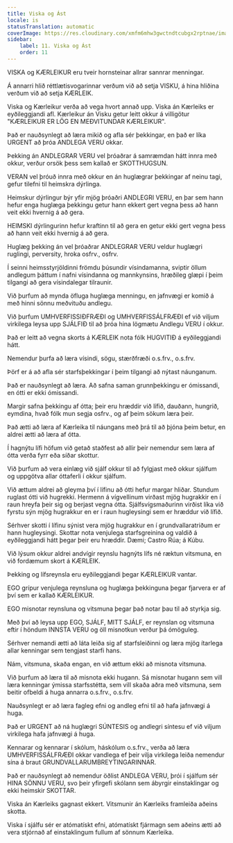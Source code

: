 ```yaml
---
title: Viska og Ást
locale: is
statusTranslation: automatic
coverImage: https://res.cloudinary.com/xmfm6mhw3gwctndtcubgx2rptnae/image/upload/v1740337243/small_cover_educacion_fundamental_a051170f1c.webp
sidebar:
    label: 11. Viska og Ást
    order: 11
---
```

VISKA og KÆRLEIKUR eru tveir hornsteinar allrar sannrar menningar.

Á annarri hlið réttlætisvogarinnar verðum við að setja VISKU, á hina hliðina verðum við að setja KÆRLEIK.

Viska og Kærleikur verða að vega hvort annað upp. Viska án Kærleiks er eyðileggjandi afl. Kærleikur án Visku getur leitt okkur á villigötur "KÆRLEIKUR ER LÖG EN MEÐVITUNDAR KÆRLEIKUR".

Það er nauðsynlegt að læra mikið og afla sér þekkingar, en það er líka URGENT að þróa ANDLEGA VERU okkar.

Þekking án ANDLEGRAR VERU vel þróaðrar á samræmdan hátt innra með okkur, verður orsök þess sem kallað er SKOTTHUGSUN.

VERAN vel þróuð innra með okkur en án huglægrar þekkingar af neinu tagi, gefur tilefni til heimskra dýrlinga.

Heimskur dýrlingur býr yfir mjög þróaðri ANDLEGRI VERU, en þar sem hann hefur enga huglæga þekkingu getur hann ekkert gert vegna þess að hann veit ekki hvernig á að gera.

HEIMSKI dýrlingurinn hefur kraftinn til að gera en getur ekki gert vegna þess að hann veit ekki hvernig á að gera.

Huglæg þekking án vel þróaðrar ANDLEGRAR VERU veldur huglægri ruglingi, perversity, hroka osfrv., osfrv.

Í seinni heimsstyrjöldinni frömdu þúsundir vísindamanna, sviptir öllum andlegum þáttum í nafni vísindanna og mannkynsins, hræðileg glæpi í þeim tilgangi að gera vísindalegar tilraunir.

Við þurfum að mynda öfluga huglæga menningu, en jafnvægi er komið á með hinni sönnu meðvituðu andlegu.

Við þurfum UMHVERFISSIÐFRÆÐI og UMHVERFISSÁLFRÆÐI ef við viljum virkilega leysa upp SJÁLFIÐ til að þróa hina lögmætu Andlegu VERU í okkur.

Það er leitt að vegna skorts á KÆRLEIK nota fólk HUGVITIÐ á eyðileggjandi hátt.

Nemendur þurfa að læra vísindi, sögu, stærðfræði o.s.frv., o.s.frv.

Þörf er á að afla sér starfsþekkingar í þeim tilgangi að nýtast náunganum.

Það er nauðsynlegt að læra. Að safna saman grunnþekkingu er ómissandi, en ótti er ekki ómissandi.

Margir safna þekkingu af ótta; þeir eru hræddir við lífið, dauðann, hungrið, eymdina, hvað fólk mun segja osfrv., og af þeim sökum læra þeir.

Það ætti að læra af Kærleika til náungans með þrá til að þjóna þeim betur, en aldrei ætti að læra af ótta.

Í hagnýtu lífi höfum við getað staðfest að allir þeir nemendur sem læra af ótta verða fyrr eða síðar skottur.

Við þurfum að vera einlæg við sjálf okkur til að fylgjast með okkur sjálfum og uppgötva allar óttaferli í okkur sjálfum.

Við ættum aldrei að gleyma því í lífinu að ótti hefur margar hliðar. Stundum ruglast ótti við hugrekki. Hermenn á vígvellinum virðast mjög hugrakkir en í raun hreyfa þeir sig og berjast vegna ótta. Sjálfsvígsmaðurinn virðist líka við fyrstu sýn mjög hugrakkur en er í raun hugleysingi sem er hræddur við lífið.

Sérhver skotti í lífinu sýnist vera mjög hugrakkur en í grundvallaratriðum er hann hugleysingi. Skottar nota venjulega starfsgreinina og valdið á eyðileggjandi hátt þegar þeir eru hræddir. Dæmi; Castro Rúa; á Kúbu.

Við lýsum okkur aldrei andvígir reynslu hagnýts lífs né ræktun vitsmuna, en við fordæmum skort á KÆRLEIK.

Þekking og lífsreynsla eru eyðileggjandi þegar KÆRLEIKUR vantar.

EGO grípur venjulega reynsluna og huglæga þekkinguna þegar fjarvera er af því sem er kallað KÆRLEIKUR.

EGO misnotar reynsluna og vitsmuna þegar það notar þau til að styrkja sig.

Með því að leysa upp EGO, SJÁLF, MITT SJÁLF, er reynslan og vitsmuna eftir í höndum INNSTA VERU og öll misnotkun verður þá ómöguleg.

Sérhver nemandi ætti að láta leiða sig af starfsleiðinni og læra mjög ítarlega allar kenningar sem tengjast starfi hans.

Nám, vitsmuna, skaða engan, en við ættum ekki að misnota vitsmuna.

Við þurfum að læra til að misnota ekki hugann. Sá misnotar hugann sem vill læra kenningar ýmissa starfsstétta, sem vill skaða aðra með vitsmuna, sem beitir ofbeldi á huga annarra o.s.frv., o.s.frv.

Nauðsynlegt er að læra fagleg efni og andleg efni til að hafa jafnvægi á huga.

Það er URGENT að ná huglægri SÚNTESIS og andlegri síntesu ef við viljum virkilega hafa jafnvægi á huga.

Kennarar og kennarar í skólum, háskólum o.s.frv., verða að læra UMHVERFISSÁLFRÆÐI okkar vandlega ef þeir vilja virkilega leiða nemendur sína á braut GRUNDVALLARUMBREYTINGARINNAR.

Það er nauðsynlegt að nemendur öðlist ANDLEGA VERU, þrói í sjálfum sér HINA SÖNNU VERU, svo þeir yfirgefi skólann sem ábyrgir einstaklingar og ekki heimskir SKOTTAR.

Viska án Kærleiks gagnast ekkert. Vitsmunir án Kærleiks framleiða aðeins skotta.

Viska í sjálfu sér er atómatískt efni, atómatískt fjármagn sem aðeins ætti að vera stjórnað af einstaklingum fullum af sönnum Kærleika.
